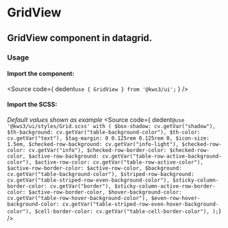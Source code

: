 
<Version />

<Meta of={Stories} />

# GridView
## GridView component in datagrid.

<Canvas of={Stories.Main} />

<Controls />

### Usage
#### Import the component:
<Source
  code={
    dedent`use { GridView } from '@kws3/ui';`
  }
/>

#### Import the SCSS:
_Default values shown as example_
<Source
  code={ dedent`
    @use '@kws3/ui/styles/Grid.scss' with (
      $box-shadow: cv.getVar("shadow"),
      $th-background: cv.getVar("table-background-color"),
      $th-color: cv.getVar("text"),
      $tag-margin: 0 0.125rem 0.125rem 0,
      $icon-size: 1.5em,
      $checked-row-background: cv.getVar("info-light"),
      $checked-row-color: cv.getVar("info"),
      $checked-row-border-color: $checked-row-color,
      $active-row-background: cv.getVar("table-row-active-background-color"),
      $active-row-color: cv.getVar("table-row-active-color"),
      $active-row-border-color: $active-row-color,
      $background: cv.getVar("table-background-color"),
      $striped-row-background: cv.getVar("table-striped-row-even-background-color"),
      $sticky-column-border-color: cv.getVar("border"),
      $sticky-column-active-row-border-color: $active-row-border-color,
      $hover-background-color: cv.getVar("table-row-hover-background-color"),
      $even-row-hover-background-color: cv.getVar("table-striped-row-even-hover-background-color"),
      $cell-border-color: cv.getVar("table-cell-border-color"),
    );
    `}
/>